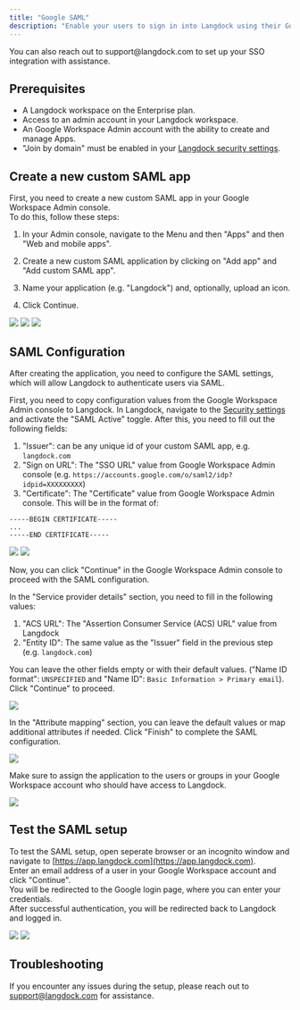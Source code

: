 ```yaml
---
title: "Google SAML"
description: "Enable your users to sign in into Langdock using their Google accounts via SAML."
---
```


<Info>
  You can also reach out to support@langdock.com to set up your SSO integration
  with assistance.
</Info>

## Prerequisites

- A Langdock workspace on the Enterprise plan.
- Access to an admin account in your Langdock workspace.
- An Google Workspace Admin account with the ability to create and manage Apps.
- "Join by domain" must be enabled in your [Langdock security settings](https://app.langdock.com/settings/workspace/security).

## Create a new custom SAML app

First, you need to create a new custom SAML app in your Google Workspace Admin console. <br />
To do this, follow these steps:

1. In your Admin console, navigate to the Menu and then "Apps" and then "Web and mobile apps".

2. Create a new custom SAML application by clicking on "Add app" and "Add custom SAML app".

3. Name your application (e.g. "Langdock") and, optionally, upload an icon.

4. Click Continue.

<img src="/images/google-1.png" />
<img src="/images/google-2.png" />
<img src="/images/google-3.png" />

## SAML Configuration

After creating the application, you need to configure the SAML settings, which will allow Langdock to authenticate users via SAML.

First, you need to copy configuration values from the Google Workspace Admin console to Langdock.
In Langdock, navigate to the [Security settings](https://app.langdock.com/settings/workspace/security) and activate the "SAML Active" toggle. After this, you need to fill out the following fields:

1. "Issuer": can be any unique id of your custom SAML app, e.g. `langdock.com`
2. "Sign on URL": The "SSO URL" value from Google Workspace Admin console (e.g. `https://accounts.google.com/o/saml2/idp?idpid=XXXXXXXXX`)
3. "Certificate": The "Certificate" value from Google Workspace Admin console. This will be in the format of:

```
-----BEGIN CERTIFICATE-----
...
-----END CERTIFICATE-----
```

<img src="/images/google-4.png" />
<img src="/images/google-5.png" />

Now, you can click "Continue" in the Google Workspace Admin console to proceed with the SAML configuration.

In the "Service provider details" section, you need to fill in the following values:

1. "ACS URL": The "Assertion Consumer Service (ACS) URL" value from Langdock
2. "Entity ID": The same value as the "Issuer" field in the previous step (e.g. `langdock.com`)

You can leave the other fields empty or with their default values. ("Name ID format": `UNSPECIFIED` and "Name ID": `Basic Information > Primary email`). Click "Continue" to proceed.

<img src="/images/google-6.png" />

In the "Attribute mapping" section, you can leave the default values or map additional attributes if needed. Click "Finish" to complete the SAML configuration.

<img src="/images/google-7.png" />

Make sure to assign the application to the users or groups in your Google Workspace account who should have access to Langdock.

<img src="/images/google-8.png" />

## Test the SAML setup

To test the SAML setup, open seperate browser or an incognito window and navigate to [https://app.langdock.com](https://app.langdock.com). <br />
Enter an email address of a user in your Google Workspace account and click "Continue". <br />
You will be redirected to the Google login page, where you can enter your credentials. <br />
After successful authentication, you will be redirected back to Langdock and logged in.

<img src="/images/entra-id-10.png" />
<img src="/images/entra-id-11.png" />

## Troubleshooting

If you encounter any issues during the setup, please reach out to support@langdock.com for assistance.
